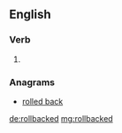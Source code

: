 ==English==

===Verb===
{{head|en}}

# {{en-past of|rollback}}

===Anagrams===
* [[rolled back#English|rolled back]]

[[de:rollbacked]]
[[mg:rollbacked]]